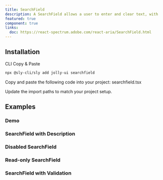 ```yaml
---
title: SearchField
description: A SearchField allows a user to enter and clear text, with an optional icon to trigger the search.
featured: true
component: true
links:
  doc: https://react-spectrum.adobe.com/react-aria/SearchField.html
---
```


<ComponentPreview name="searchfield-demo" />

## Installation

<Tabs defaultValue="cli">

<TabsList>
  <TabsTrigger value="cli">CLI</TabsTrigger>
  <TabsTrigger value="manual">Copy & Paste</TabsTrigger>
</TabsList>

<TabsContent value="cli">

```bash
npx @sly-cli/sly add jolly-ui searchfield
```

</TabsContent>

<TabsContent value="manual">

<Steps>

<Step>
  Copy and paste the following code into your project: searchfield.tsx
</Step>

<ComponentSource name="searchfield" />

<Step>Update the import paths to match your project setup.</Step>

</Steps>

</TabsContent>

</Tabs>

## Examples

### Demo

<ComponentPreview name="searchfield-demo" />

### SearchField with Description

<ComponentPreview name="searchfield-description" />

### Disabled SearchField

<ComponentPreview name="searchfield-disabled" />

### Read-only SearchField

<ComponentPreview name="searchfield-readonly" />

### SearchField with Validation

<ComponentPreview name="searchfield-validation" />
